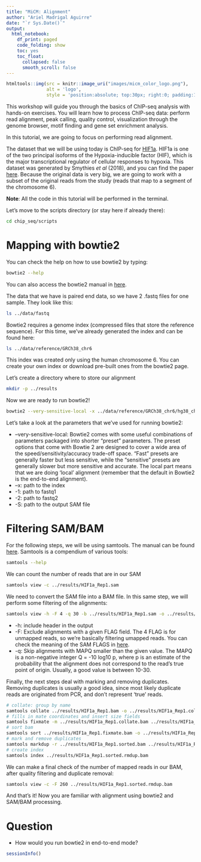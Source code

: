 ```yaml
---
title: "MiCM: Alignment"
author: "Ariel Madrigal Aguirre"
date: "`r Sys.Date()`"
output:
  html_notebook:
    df_print: paged
    code_folding: show
    toc: yes
    toc_float: 
      collapsed: false
      smooth_scroll: false
---
```


```r
htmltools::img(src = knitr::image_uri("images/micm_color_logo.png"), 
               alt = 'logo', 
               style = 'position:absolute; top:30px; right:0; padding:10px; max-width:50%;')
```

This workshop will guide you through the basics of ChIP-seq analysis with hands-on exercises. You will learn how to process ChIP-seq data: perform read alignment, peak calling, quality control, visualization through the genome browser, motif finding and gene set enrichment analysis.

In this tutorial, we are going to focus on performing read alignment. 

The dataset that we will be using today is ChIP-seq for [HIF1a](https://www.genecards.org/cgi-bin/carddisp.pl?gene=HIF1A). HIF1a is one of the two principal isoforms of the Hypoxia-inducible factor (HIF), which is the major transcriptional regulator of cellular responses to hypoxia. This dataset was generated by Smythies *et al* (2018), and you can find the paper [here](https://doi.org/10.15252/embr.201846401). Because the original data is very big, we are going to work with a subset of the original reads from the study (reads that map to a segment of the chromosome 6).

**Note**: All the code in this tutorial will be performed in the terminal. 

Let's move to the scripts directory (or stay here if already there):
```bash
cd chip_seq/scripts
```

# Mapping with bowtie2

You can check the help on how to use bowtie2 by typing:
```bash
bowtie2 --help 
```
You can also access the bowtie2 manual in [here](https://bowtie-bio.sourceforge.net/bowtie2/manual.shtml).

The data that we have is paired end data, so we have 2 .fastq files for one sample. They look like this:
```bash
ls ../data/fastq
```

Bowtie2 requires a genome index (compressed files that store the reference sequence). For this time, we've already generated the index and can be found here:
```bash
ls ../data/reference/GRCh38_chr6
```
This index was created only using the human chromosome 6. You can create your own index or download pre-built ones from the bowtie2 page.

Let's create a directory where to store our alignment
```bash
mkdir -p ../results
```
Now we are ready to run bowtie2!
```bash
bowtie2 --very-sensitive-local -x ../data/reference/GRCh38_chr6/hg38_chr6 -1 ../data/fastq/HIF1a_Rep1_R1.fastq.gz -2 ../data/fastq/HIF1a_Rep1_R2.fastq.gz -S ../results/HIF1a_Rep1.sam
```
Let's take a look at the parameters that we've used for running bowtie2:

* --very-sensitive-local: Bowtie2 comes with some useful combinations of parameters packaged into shorter "preset" parameters. The preset options that come with Bowtie 2 are designed to cover a wide area of the speed/sensitivity/accuracy trade-off space. "Fast" presets are generally faster but less sensitive, while the "sensitive" presets are generally slower but more sensitive and accurate. The local part means that we are doing 'local' alignment (remember that the default in Bowtie2 is the end-to-end alignment). 
* --x: path to the index
* -1: path to fastq1 
* -2: path to fastq2
* -S: path to the output SAM file

# Filtering SAM/BAM

For the following steps, we will be using samtools. The manual can be found [here](http://www.htslib.org/doc/samtools.html). Samtools is a compendium of various tools:
```bash
samtools --help
```
We can count the number of reads that are in our SAM
```bash
samtools view -c ../results/HIF1a_Rep1.sam
```
We need to convert the SAM file into a BAM file. In this same step, we will perform some filtering of the alignments:
```bash
samtools view -h -F 4 -q 30 -b ../results/HIF1a_Rep1.sam -o ../results/HIF1a_Rep1.bam
```
* -h: include header in the output
* -F: Exclude alignments with a given FLAG field. The 4 FLAG is for unmapped reads, so we're basically filtering umapped reads. You can check the meaning of the SAM FLAGS in [here](https://broadinstitute.github.io/picard/explain-flags.html). 
* -q: Skip alignments with MAPQ smaller than the given value. The MAPQ is a non-negative integer Q = -10 log10 p, where p is an estimate of the probability that the alignment does not correspond to the read's true point of origin. Usually, a good value is between 10-30. 

Finally, the next steps deal with marking and removing duplicates. Removing duplicates is usually a good idea, since most likely duplicate reads are originated from PCR, and don't represent 'true' reads. 

```bash
# collate: group by name
samtools collate ../results/HIF1a_Rep1.bam -o ../results/HIF1a_Rep1.collate.bam
# fills in mate coordinates and insert size fields
samtools fixmate -m ../results/HIF1a_Rep1.collate.bam ../results/HIF1a_Rep1.fixmate.bam
# sort bam
samtools sort ../results/HIF1a_Rep1.fixmate.bam -o ../results/HIF1a_Rep1.sorted.bam
# mark and remove duplicates
samtools markdup -r ../results/HIF1a_Rep1.sorted.bam ../results/HIF1a_Rep1.sorted.rmdup.bam
# create index
samtools index ../results/HIF1a_Rep1.sorted.rmdup.bam
```
We can make a final check of the number of mapped reads in our BAM, after quality filtering and duplicate removal:
```bash
samtools view -c -F 260 ../results/HIF1a_Rep1.sorted.rmdup.bam
```
And that's it! Now you are familiar with alignment using bowtie2 and SAM/BAM processing.

# Question

* How would you run bowtie2 in end-to-end mode?

```r
sessionInfo()
```
